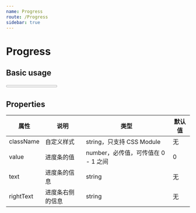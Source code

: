 ```yaml
---
name: Progress
route: /Progress
sidebar: true
---
```



# Progress

## Basic usage

<Playground>
  <Progress
    text={`已使用 ${Number((0.5 * 100).toFixed(2))}%`}
    value={0.5}
  />
  <br />
  <Progress
    text={`已使用 ${Number((0.8 * 100).toFixed(2))}%`}
    value={0.8}
  />
  <br />
  <Progress
    text={`已使用 ${Number((0.95 * 100).toFixed(2))}%`}
    value={0.95}
    rightText="上不封顶"
  />
</Playground>

## Properties

| 属性 | 说明 | 类型 | 默认值 |
| ---- | ---- | ---- | ---- |
| className | 自定义样式 | string，只支持 CSS Module | 无 |
| value | 进度条的值 | number，必传值，可传值在 0 - 1 之间 | 0 |
| text | 进度条的信息 | string | 无 |
| rightText | 进度条右侧的信息 | string | 无 |